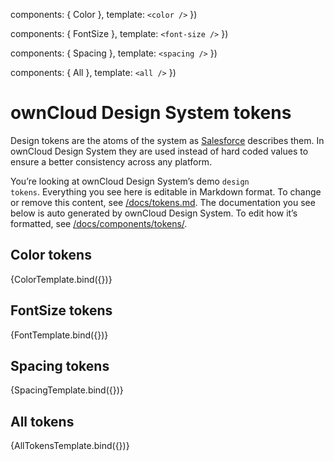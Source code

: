 
<Meta title="Basics/Tokens" />

  components: { Color },
  template: `<color />`
})

  components: { FontSize },
  template: `<font-size />`
})

  components: { Spacing },
  template: `<spacing />`
})

  components: { All },
  template: `<all />`
})

# ownCloud Design System tokens

Design tokens are the atoms of the system as [Salesforce](https://www.lightningdesignsystem.com/design-tokens/) describes them. In ownCloud Design System they are used instead of hard coded values to ensure a better consistency across any platform.


You’re looking at ownCloud Design System’s demo <code>design tokens</code>. Everything you see here is editable in Markdown format. To change or remove this content, see [/docs/tokens.md](https://github.com/owncloud/owncloud-design-system/blob/master/docs/tokens.md). The documentation you see below is auto generated by ownCloud Design System. To edit how it’s formatted, see [/docs/components/tokens/](https://github.com/owncloud/owncloud-design-system/blob/master/docs/components/tokens).

## Color tokens
<Canvas>
  <Story
    name="Color"
  >
    {ColorTemplate.bind({})}
  </Story>
</Canvas>

## FontSize tokens
<Canvas>
  <Story
    name="Fontsize"
  >
    {FontTemplate.bind({})}
  </Story>
</Canvas>

## Spacing tokens
<Canvas>
  <Story
    name="Spacing"
  >
    {SpacingTemplate.bind({})}
  </Story>
</Canvas>

## All tokens
<Canvas>
  <Story
    name="All"
  >
    {AllTokensTemplate.bind({})}
  </Story>
</Canvas>
